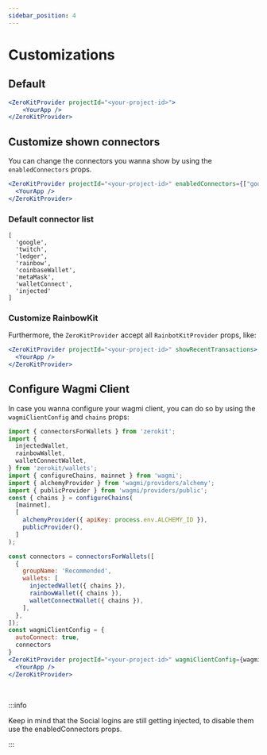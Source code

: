 ```yaml
---
sidebar_position: 4
---
```


# Customizations


## Default
```jsx
<ZeroKitProvider projectId="<your-project-id>">
    <YourApp />
</ZeroKitProvider>
```

## Customize shown connectors
You can change the connectors you wanna show by using the `enabledConnectors` props.
```jsx
<ZeroKitProvider projectId="<your-project-id>" enabledConnectors={["google", "metaMask"]}>
  <YourApp />
</ZeroKitProvider>
```

<ConfigureEnabledConnectors />


### Default connector list
```
[
  'google', 
  'twitch', 
  'ledger',
  'rainbow', 
  'coinbaseWallet', 
  'metaMask', 
  'walletConnect', 
  'injected'
]
```

### Customize RainbowKit
Furthermore, the `ZeroKitProvider` accept all `RainbotKitProvider` props, like:
```jsx
<ZeroKitProvider projectId="<your-project-id>" showRecentTransactions>
  <YourApp />
</ZeroKitProvider>
```

<ConfigureRainbowKit />

## Configure Wagmi Client
In case you wanna configure your wagmi client, you can do so by using the `wagmiClientConfig` and `chains` props:
```jsx
import { connectorsForWallets } from 'zerokit';
import {
  injectedWallet,
  rainbowWallet,
  walletConnectWallet,
} from 'zerokit/wallets';
import { configureChains, mainnet } from 'wagmi';
import { alchemyProvider } from 'wagmi/providers/alchemy';
import { publicProvider } from 'wagmi/providers/public';
const { chains } = configureChains(
  [mainnet],
  [
    alchemyProvider({ apiKey: process.env.ALCHEMY_ID }),
    publicProvider(),
  ]
);

const connectors = connectorsForWallets([
  {
    groupName: 'Recommended',
    wallets: [
      injectedWallet({ chains }),
      rainbowWallet({ chains }),
      walletConnectWallet({ chains }),
    ],
  },
]);
const wagmiClientConfig = {
  autoConnect: true,
  connectors
}
<ZeroKitProvider projectId="<your-project-id>" wagmiClientConfig={wagmiClientConfig} chains={chains}>
  <YourApp />
</ZeroKitProvider>
```

<ConfigureWagmiClient />

<br />

:::info

Keep in mind that the Social logins are still getting injected, to disable them use the enabledConnectors props.

:::